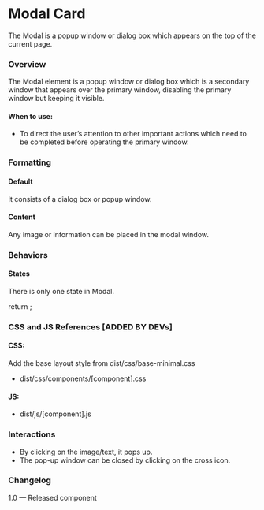 
<Meta title="Components/UI components/Modal" />

# Modal Card
The Modal is a popup window or dialog box which appears on the top of the current page.

### Overview
The Modal element is a popup window or dialog box which is a secondary window that appears over the primary window, disabling the primary window but keeping it visible.

#### When to use:
- To direct the user’s attention to other important actions which need to be completed before operating the primary window.

### Formatting
#### Default
It consists of a dialog box or popup window.

#### Content
Any image or information can be placed in the modal window.

### Behaviors
#### States
There is only one state in Modal.

<Canvas>
  <Story name="Modal">
    return <Modal></Modal>;
  </Story>
</Canvas>

### CSS and JS References [ADDED BY DEVs]

#### CSS:
Add the base layout style from dist/css/base-minimal.css
- dist/css/components/[component].css

#### JS:
- dist/js/[component].js

### Interactions
- By clicking on the image/text, it pops up.
- The pop-up window can be closed by clicking on the cross icon.

### Changelog
1.0 — Released component

